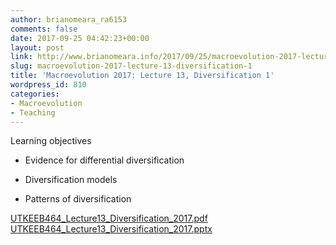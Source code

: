 ```yaml
---
author: brianomeara_ra6153
comments: false
date: 2017-09-25 04:42:23+00:00
layout: post
link: http://www.brianomeara.info/2017/09/25/macroevolution-2017-lecture-13-diversification-1/
slug: macroevolution-2017-lecture-13-diversification-1
title: 'Macroevolution 2017: Lecture 13, Diversification 1'
wordpress_id: 810
categories:
- Macroevolution
- Teaching
---
```


Learning objectives



    
  * Evidence for differential diversification

    
  * Diversification models

    
  * Patterns of diversification


[UTKEEB464_Lecture13_Diversification_2017.pdf](http://brianomeara.info/wordpress_beta/wp-content/uploads/2017/09/UTKEEB464_Lecture13_Diversification_2017.pdf) [UTKEEB464_Lecture13_Diversification_2017.pptx](http://brianomeara.info/wordpress_beta/wp-content/uploads/2017/09/UTKEEB464_Lecture13_Diversification_2017.pptx)
